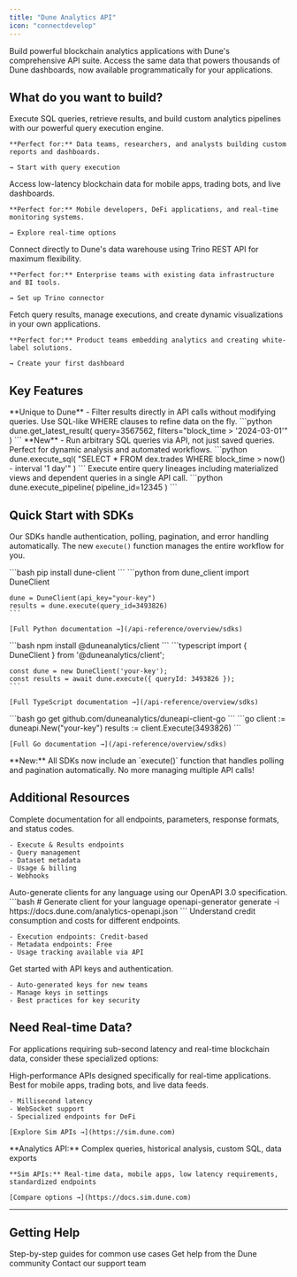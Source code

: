 ```yaml
---
title: "Dune Analytics API"
icon: "connectdevelop"
---
```


Build powerful blockchain analytics applications with Dune's comprehensive API suite. Access the same data that powers thousands of Dune dashboards, now available programmatically for your applications.

## What do you want to build?

<CardGroup cols={2}>
  <Card title="Analyze blockchain data programmatically" icon="chart-line" href="/api-reference/analytics/quickstart-analyze">
    Execute SQL queries, retrieve results, and build custom analytics pipelines with our powerful query execution engine.
    
    **Perfect for:** Data teams, researchers, and analysts building custom reports and dashboards.
    
    → Start with query execution
  </Card>
  
  <Card title="Build real-time applications" icon="bolt" href="/api-reference/analytics/quickstart-realtime">
    Access low-latency blockchain data for mobile apps, trading bots, and live dashboards.
    
    **Perfect for:** Mobile developers, DeFi applications, and real-time monitoring systems.
    
    → Explore real-time options
  </Card>
  
  <Card title="Run queries in your environment" icon="server" href="/api-reference/analytics/quickstart-trino">
    Connect directly to Dune's data warehouse using Trino REST API for maximum flexibility.
    
    **Perfect for:** Enterprise teams with existing data infrastructure and BI tools.
    
    → Set up Trino connector
  </Card>
  
  <Card title="Build custom dashboards & reports" icon="desktop" href="/api-reference/analytics/quickstart-dashboards">
    Fetch query results, manage executions, and create dynamic visualizations in your own applications.
    
    **Perfect for:** Product teams embedding analytics and creating white-label solutions.
    
    → Create your first dashboard
  </Card>
</CardGroup>

## Key Features

<CardGroup cols={3}>
  <Card title="Advanced Filtering" icon="filter" href="/api-reference/executions/filtering">
    **Unique to Dune** - Filter results directly in API calls without modifying queries. Use SQL-like WHERE clauses to refine data on the fly.
    ```python
    dune.get_latest_result(
      query=3567562,
      filters="block_time > '2024-03-01'"
    )
    ```
  </Card>
  
  <Card title="Execute Raw SQL" icon="code" href="/api-reference/executions/endpoint/execute-query">
    **New** - Run arbitrary SQL queries via API, not just saved queries. Perfect for dynamic analysis and automated workflows.
    ```python
    dune.execute_sql(
      "SELECT * FROM dex.trades 
       WHERE block_time > now() - interval '1 day'"
    )
    ```
  </Card>
  
  <Card title="Query Pipelines" icon="diagram-project" href="/api-reference/executions/endpoint/execute-query">
    Execute entire query lineages including materialized views and dependent queries in a single API call.
    ```python
    dune.execute_pipeline(
      pipeline_id=12345
    )
    ```
  </Card>
</CardGroup>

## Quick Start with SDKs

Our SDKs handle authentication, polling, pagination, and error handling automatically. The new `execute()` function manages the entire workflow for you.

<CardGroup cols={3}>
  <Card title="Python" icon="python" href="/api-reference/overview/sdks">
    ```bash
    pip install dune-client
    ```
    ```python
    from dune_client import DuneClient
    
    dune = DuneClient(api_key="your-key")
    results = dune.execute(query_id=3493826)
    ```
    
    [Full Python documentation →](/api-reference/overview/sdks)
  </Card>
  
  <Card title="TypeScript" icon="js" href="/api-reference/overview/sdks">
    ```bash
    npm install @duneanalytics/client
    ```
    ```typescript
    import { DuneClient } from '@duneanalytics/client';
    
    const dune = new DuneClient('your-key');
    const results = await dune.execute({ queryId: 3493826 });
    ```
    
    [Full TypeScript documentation →](/api-reference/overview/sdks)
  </Card>
  
  <Card title="Go" icon="golang" href="/api-reference/overview/sdks">
    ```bash
    go get github.com/duneanalytics/duneapi-client-go
    ```
    ```go
    client := duneapi.New("your-key")
    results := client.Execute(3493826)
    ```
    
    [Full Go documentation →](/api-reference/overview/sdks)
  </Card>
</CardGroup>

<Note>
  **New:** All SDKs now include an `execute()` function that handles polling and pagination automatically. No more managing multiple API calls!
</Note>

## Additional Resources

<CardGroup cols={2}>
  <Card title="API Reference" icon="book" href="/api-reference/executions/endpoint/execute-query">
    Complete documentation for all endpoints, parameters, response formats, and status codes.
    
    - Execute & Results endpoints
    - Query management
    - Dataset metadata
    - Usage & billing
    - Webhooks
  </Card>
  
  <Card title="OpenAPI Schema" icon="code-branch" href="https://docs.dune.com/analytics-openapi.json">
    Auto-generate clients for any language using our OpenAPI 3.0 specification.
    ```bash
    # Generate client for your language
    openapi-generator generate -i https://docs.dune.com/analytics-openapi.json
    ```
  </Card>
  
  <Card title="API Pricing" icon="credit-card" href="/api-reference/overview/billing">
    Understand credit consumption and costs for different endpoints.
    
    - Execution endpoints: Credit-based
    - Metadata endpoints: Free
    - Usage tracking available via API
  </Card>
  
  <Card title="Authentication" icon="key" href="/api-reference/overview/authentication">
    Get started with API keys and authentication.
    
    - Auto-generated keys for new teams
    - Manage keys in settings
    - Best practices for key security
  </Card>
</CardGroup>

## Need Real-time Data?

For applications requiring sub-second latency and real-time blockchain data, consider these specialized options:

<CardGroup cols={2}>
  <Card title="Sim APIs" icon="zap" href="https://docs.sim.dune.com">
    High-performance APIs designed specifically for real-time applications. Best for mobile apps, trading bots, and live data feeds.
    
    - Millisecond latency
    - WebSocket support
    - Specialized endpoints for DeFi
    
    [Explore Sim APIs →](https://sim.dune.com)
  </Card>
  
  <Card title="When to use Sim vs Analytics API" icon="scales" href="https://docs.sim.dune.com">
    **Analytics API:** Complex queries, historical analysis, custom SQL, data exports
    
    **Sim APIs:** Real-time data, mobile apps, low latency requirements, standardized endpoints
    
    [Compare options →](https://docs.sim.dune.com)
  </Card>
</CardGroup>

---

## Getting Help

<CardGroup cols={3}>
  <Card title="Quickstarts" icon="rocket" href="/api-reference/quickstart/results-eg">
    Step-by-step guides for common use cases
  </Card>
  
  <Card title="Community" icon="discord" href="https://discord.gg/duneanalytics">
    Get help from the Dune community
  </Card>
  
  <Card title="Support" icon="life-ring" href="https://support.dune.com">
    Contact our support team
  </Card>
</CardGroup>
